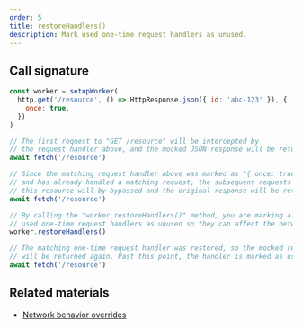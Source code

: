 ```yaml
---
order: 5
title: restoreHandlers()
description: Mark used one-time request handlers as unused.
---
```


## Call signature

```js {18}
const worker = setupWorker(
  http.get('/resource', () => HttpResponse.json({ id: 'abc-123' }), {
    once: true,
  })
)

// The first request to "GET /resource" will be intercepted by
// the request handler above, and the mocked JSON response will be returned.
await fetch('/resource')

// Since the matching request handler above was marked as "{ once: true }"
// and has already handled a matching request, the subsequent requests to
// this resource will by bypassed and the original response will be returned.
await fetch('/resource')

// By calling the "worker.restoreHandlers()" method, you are marking all
// used one-time request handlers as unused so they can affect the network again.
worker.restoreHandlers()

// The matching one-time request handler was restored, so the mocked response
// will be returned again. Past this point, the handler is marked as used again.
await fetch('/resource')
```

## Related materials

- [Network behavior overrides](/docs/best-practices/network-behavior-overrides)
